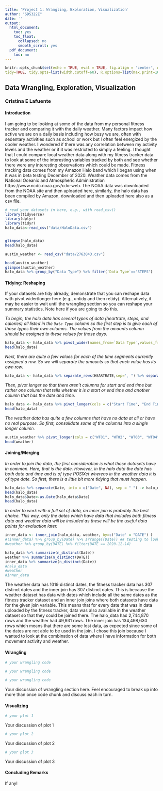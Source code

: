```yaml
---
title: 'Project 1: Wrangling, Exploration, Visualization'
author: "SDS322E"
date: ''
output:
  html_document:
    toc: yes
    toc_float:
      collapsed: no
      smooth_scroll: yes
  pdf_document:
    toc: no
---
```


```r
knitr::opts_chunk$set(echo = TRUE, eval = TRUE, fig.align = "center", warning = F, message = F,
tidy=TRUE, tidy.opts=list(width.cutoff=60), R.options=list(max.print=100))
```

## Data Wrangling, Exploration, Visualization

### Cristina E Lafuente

#### Introduction 

I am going to be looking at some of the data from my personal fitness tracker and comparing it with the daily weather. Many factors impact how active we are on a daily basis including how busy we are, often with sedentary activities such as school or work but I often feel energized by the cooler weather. I wondered if there was any correlation between my activity levels and the weather or if it was restricted to simply a feeling. I thought that I could compare local weather data along with my fitness tracker data to look at some of the interesting variables tracked by both and see whether there were any interesting observations which could be made. 
  Fitness tracking data comes from my Amazon Halo band which I began using when it was in beta testing December of 2020. Weather data comes from the National Oceanic and Atmospheric Administration https://www.ncdc.noaa.gov/cdo-web. The NOAA data was downloaded from the NOAA site and then uploaded here, similarly, the halo data has been compiled by Amazon, downloaded and then uploaded here also as a csv file.  

```R
# read your datasets in here, e.g., with read_csv()
library(tidyverse)
library(dplyr)
library(tidyr)
halo_data<-read_csv("data/HaloData.csv")


glimpse(halo_data)
head(halo_data)

austin_weather <- read_csv("data/2763043.csv")

head(austin_weather)
glimpse(austin_weather)
halo_data %>% group_by("Data Type") %>% filter(`Data Type`=="STEPS")
```

#### Tidying: Reshaping

If your datasets are tidy already, demonstrate that you can reshape data with pivot wider/longer here (e.g., untidy and then retidy). Alternatively, it may be easier to wait until the wrangling section so you can reshape your summary statistics. Note here if you are going to do this.

*To begin, the halo data has several types of data (heartrate, steps, and calories) all listed in the `Data Type` column so the first step is to give each of those types their own columns. The values from the amounts column should be assigned to these values for those days. *

```R
halo_data <- halo_data %>% pivot_wider(names_from=`Data Type`,values_from="Amounts") ##%>% filter(!is.na(STEPS)) ## testing that amounts were appropriately assigned
head(halo_data)
```
*Next, there are quite a few values for each of the time segments currently assigned a row. So we will separate the amounts so that each value has its own row.*
```r
halo_data <- halo_data %>% separate_rows(HEARTRATE,sep=", ") %>% separate_rows(STEPS,sep=", ") %>% separate_rows(CALORIES,sep=", ")
```
*Then, pivot longer so that there aren't columns for start and end time but rather one column that tells whether it is a start or end time and another column that has the date and time. *
```r
halo_data <- halo_data %>% pivot_longer(cols = c("Start Time", "End Time"), names_to = ("StartEnd"), values_to = "Date")
head(halo_data)
```
*The weather data has quite a few columns that have no data at all or have no real purpose. So first, consolidate some of the columns into a single longer column. *
```r
austin_weather %>% pivot_longer(cols = c("WT01", "WT02", "WT03", "WT04", "WT05", "WT06", "WT08") , names_to = "WT",  values_to = "WT_value") %>% pivot_longer(cols = c("WT01_ATTRIBUTES", "WT02_ATTRIBUTES", "WT03_ATTRIBUTES", "WT04_ATTRIBUTES", "WT05_ATTRIBUTES", "WT06_ATTRIBUTES", "WT08_ATTRIBUTES"), names_to = "WT_Attributes", values_to = "WT_Attr_val") -> weather
head(weather)
```
#### Joining/Merging

*In order to join the data, the first consideration is what these datasets have in common. Here, that is the date. However, in the halo data the date has both date and time and is of type POSIXct whereas in the weather data it is of type date. So first, there is a little bit more tidying that must happen. *
```R
halo_data %>% separate(Date, into = c("Date", NA), sep = " ") -> halo_data
head(halo_data)
halo_data$Date<-as.Date(halo_data$Date)
head(halo_data)
```
*In order to work with a full set of data, an inner join is probably the best choice. This way, only the dates which have data that includes both fitness data and weather data will be included as these will be the useful data points for evaluation later.*
```r
inner_data <- inner_join(halo_data, weather, by=c("Date" = "DATE") )
#(inner_data) %>% group_by(Date) %>% arrange((Date)) ## testing to look at the range of dates
#weather %>% group_by(DATE) %>% filter(DATE == 2020-12-14)
```

```r
halo_data %>% summarize(n_distinct(Date))
weather %>% summarize(n_distinct(DATE))
inner_data %>% summarize(n_distinct(Date))
#halo_data
#weather
#inner_data
```

The weather data has 1019 distinct dates, the fitness tracker data has 307 distinct dates and the inner join has 307 distinct dates. This is because the weather dataset has data with dates which include all the same dates as the fitness tracker dataset and an inner join joins where both datasets have data for the given join variable. This means that for every date that was in data uploaded by the fitness tracker, data was also available in the weather dataset so that they could be joined there. The halo_data had 2,744,870 rows and the weather had 49,931 rows. The inner join has 134,498,630 rows which means that there are some lost data, as expected since some of the dates are not able to be used in the join. I chose this join because I wanted to look at the combination of data where I have information for both movement activity and weather.

####  Wrangling

```R
# your wrangling code

# your wrangling code

# your wrangling code
```

Your discussion of wrangling section here. Feel encouraged to break up into more than once code chunk and discuss each in turn.


#### Visualizing

```R
# your plot 1
```

Your discussion of plot 1

```R
# your plot 2
```

Your discussion of plot 2

```R
# your plot 3
```

Your discussion of plot 3

#### Concluding Remarks

If any!




